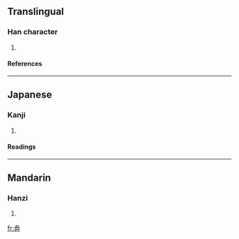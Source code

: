 ==Translingual==
===Han character===
{{Han char|rn=55|rad=廾|as=05|sn=8|four=|canj=土戈廿 (GIT)}}
# {{defn|Han|sort=廾05}}
====References====
{{Han ref|kx=0354.070|dkj=09605|dj=0669.090|hdz=10516.030|uh=5F06|ud=24326}}
----
==Japanese==
===Kanji===
{{ja-kanji|grade=|rs=廾05}}
# {{defn|Japanese}} 
====Readings====
{{ja-readings|on=[[きょ]] (kyo), [[こ]] (ko)|kun=[[おさめる]] (osameru), [[しまいこむ]] (shimaikomu)}}
----
==Mandarin==
===Hanzi===
{{cmn-hanzi|pin=[[jǔ]] ([[ju3]])|wg=chü<sup>3</sup>}}
# {{defn|Mandarin}}

[[fr:弆]]
